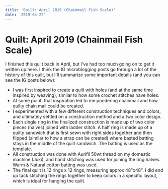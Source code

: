 ```yaml
---
title: 'Quilt: April 2019 (Chainmail Fish Scale)'
date: '2019-04-22'
---
```



# Quilt: April 2019 (Chainmail Fish Scale)

<BlogImage src="fishscale-full.jpg" width={1150} height={862} />

I finished this quilt back in April, but I've had too much going on to get it written up here. I think the IG microblogging posts go through a lot of the history of this quilt, but I'll summarize some important details (and you can see the IG posts below):

- I was first inspired to create a quilt with holes (and at the same time inspired by weaving), similar to how some crochet stitches have holes.
- At some point, that inspiration led to me pondering chainmail and how quilty chain mail could be created.
- I experimented with a few different construction techniques and colors, and ultimately settled on a construction method and a two color design.
- Each single ring in the finalized construction is made up of two color pieces (halves) joined with ladder stitch. A half ring is made up of a quilty sandwich that is first sewn with right sides together and then flipped (similar to how a strap can be created) where basted batting stays in the middle of the quilt sandwich. The batting is used as the template.
- All construction was done with Aurifil 50wt thread on my domestic machine (Juki), and hand stitching was used for joining the ring halves. Warm & Natural cotton batting was used.
- The final quilt is 12 rings x 12 rings, measuring approx 48"x48". I did end up tack stitching the rings together to keep colors in a specific layout, which is ideal for hanging the quilt.
